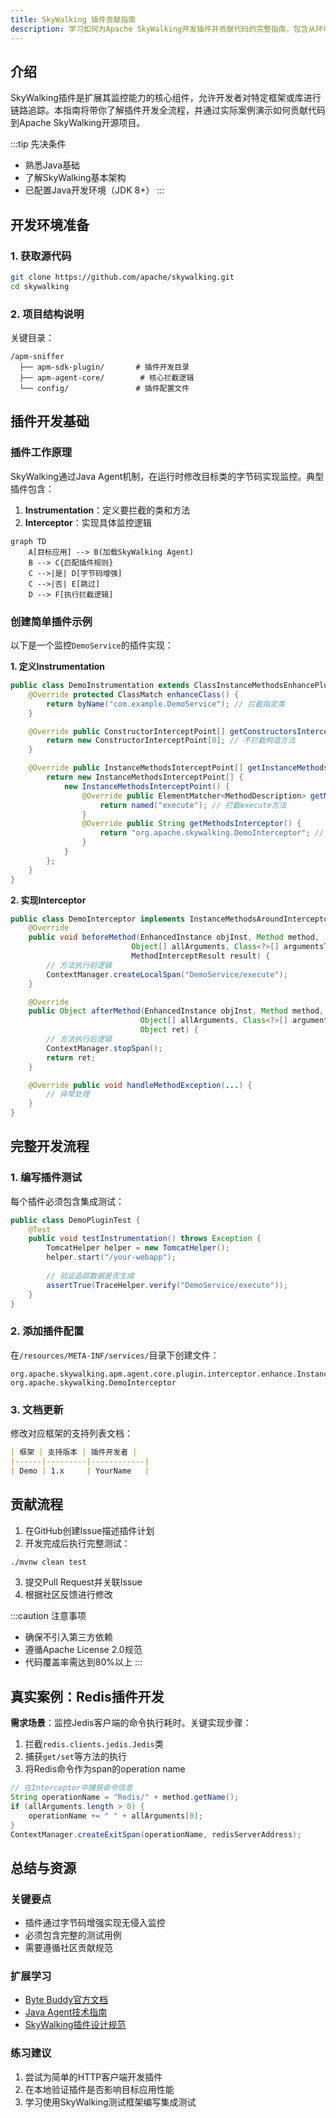 ```yaml
---
title: SkyWalking 插件贡献指南
description: 学习如何为Apache SkyWalking开发插件并贡献代码的完整指南，包含从环境搭建到PR提交的全流程说明。
---
```


## 介绍

SkyWalking插件是扩展其监控能力的核心组件，允许开发者对特定框架或库进行链路追踪。本指南将带你了解插件开发全流程，并通过实际案例演示如何贡献代码到Apache SkyWalking开源项目。

:::tip 先决条件
- 熟悉Java基础
- 了解SkyWalking基本架构
- 已配置Java开发环境（JDK 8+）
:::

## 开发环境准备

### 1. 获取源代码
```bash
git clone https://github.com/apache/skywalking.git
cd skywalking
```

### 2. 项目结构说明
关键目录：
```
/apm-sniffer
  ├── apm-sdk-plugin/       # 插件开发目录
  ├── apm-agent-core/        # 核心拦截逻辑
  └── config/               # 插件配置文件
```

## 插件开发基础

### 插件工作原理
SkyWalking通过Java Agent机制，在运行时修改目标类的字节码实现监控。典型插件包含：
1. **Instrumentation**：定义要拦截的类和方法
2. **Interceptor**：实现具体监控逻辑

```mermaid
graph TD
    A[目标应用] --> B(加载SkyWalking Agent)
    B --> C{匹配插件规则}
    C -->|是| D[字节码增强]
    C -->|否| E[跳过]
    D --> F[执行拦截逻辑]
```

### 创建简单插件示例
以下是一个监控`DemoService`的插件实现：

**1. 定义Instrumentation**
```java
public class DemoInstrumentation extends ClassInstanceMethodsEnhancePluginDefine {
    @Override protected ClassMatch enhanceClass() {
        return byName("com.example.DemoService"); // 拦截指定类
    }

    @Override public ConstructorInterceptPoint[] getConstructorsInterceptPoints() {
        return new ConstructorInterceptPoint[0]; // 不拦截构造方法
    }

    @Override public InstanceMethodsInterceptPoint[] getInstanceMethodsInterceptPoints() {
        return new InstanceMethodsInterceptPoint[] {
            new InstanceMethodsInterceptPoint() {
                @Override public ElementMatcher<MethodDescription> getMethodsMatcher() {
                    return named("execute"); // 拦截execute方法
                }
                @Override public String getMethodsInterceptor() {
                    return "org.apache.skywalking.DemoInterceptor"; // 指定拦截器
                }
            }
        };
    }
}
```

**2. 实现Interceptor**
```java
public class DemoInterceptor implements InstanceMethodsAroundInterceptor {
    @Override
    public void beforeMethod(EnhancedInstance objInst, Method method, 
                           Object[] allArguments, Class<?>[] argumentsTypes,
                           MethodInterceptResult result) {
        // 方法执行前逻辑
        ContextManager.createLocalSpan("DemoService/execute");
    }

    @Override
    public Object afterMethod(EnhancedInstance objInst, Method method,
                             Object[] allArguments, Class<?>[] argumentsTypes,
                             Object ret) {
        // 方法执行后逻辑
        ContextManager.stopSpan();
        return ret;
    }

    @Override public void handleMethodException(...) {
        // 异常处理
    }
}
```

## 完整开发流程

### 1. 编写插件测试
每个插件必须包含集成测试：
```java
public class DemoPluginTest {
    @Test
    public void testInstrumentation() throws Exception {
        TomcatHelper helper = new TomcatHelper();
        helper.start("/your-webapp");
        
        // 验证追踪数据是否生成
        assertTrue(TraceHelper.verify("DemoService/execute"));
    }
}
```

### 2. 添加插件配置
在`/resources/META-INF/services/`目录下创建文件：
```
org.apache.skywalking.apm.agent.core.plugin.interceptor.enhance.InstanceMethodsAroundInterceptor
org.apache.skywalking.DemoInterceptor
```

### 3. 文档更新
修改对应框架的支持列表文档：
```markdown
| 框架 | 支持版本 | 插件开发者 |
|------|---------|------------|
| Demo | 1.x     | YourName   |
```

## 贡献流程

1. 在GitHub创建Issue描述插件计划
2. 开发完成后执行完整测试：
```bash
./mvnw clean test
```
3. 提交Pull Request并关联Issue
4. 根据社区反馈进行修改

:::caution 注意事项
- 确保不引入第三方依赖
- 遵循Apache License 2.0规范
- 代码覆盖率需达到80%以上
:::

## 真实案例：Redis插件开发

**需求场景**：监控Jedis客户端的命令执行耗时。关键实现步骤：

1. 拦截`redis.clients.jedis.Jedis`类
2. 捕获`get/set`等方法的执行
3. 将Redis命令作为span的operation name

```java
// 在Interceptor中捕获命令信息
String operationName = "Redis/" + method.getName();
if (allArguments.length > 0) {
    operationName += " " + allArguments[0];
}
ContextManager.createExitSpan(operationName, redisServerAddress);
```

## 总结与资源

### 关键要点
- 插件通过字节码增强实现无侵入监控
- 必须包含完整的测试用例
- 需要遵循社区贡献规范

### 扩展学习
- [Byte Buddy官方文档](https://bytebuddy.net)
- [Java Agent技术指南](https://www.baeldung.com/java-instrumentation)
- [SkyWalking插件设计规范](https://github.com/apache/skywalking/blob/master/docs/en/guides/Java-Plugin-Development-Guide.md)

### 练习建议
1. 尝试为简单的HTTP客户端开发插件
2. 在本地验证插件是否影响目标应用性能
3. 学习使用SkyWalking测试框架编写集成测试
